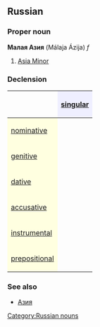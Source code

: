 ==Russian==
[[Category:Russian nouns]]
===Proper noun===
'''Малая Азия''' (Málaja Ázija) ''f''

#[[Asia Minor]]

===Declension===
{| border="1" cellpadding="4" cellspacing="0"
!
! style="background-color: #EFEFFF" align="center"|[[singular]]
|-
! style="background-color: #FFFFE0" align="left"|[[nominative case|nominative]]
| align="center"|{{RUchar|Ма́лая Азия}}
|-
! style="background-color: #FFFFE0" align="left"|[[genitive case|genitive]]
| align="center"|{{RUchar|Ма́лой Азии}}
|-
! style="background-color: #FFFFE0" align="left"|[[dative case|dative]]
| align="center"|{{RUchar|Ма́лой Азии}}
|-
! style="background-color: #FFFFE0" align="left"|[[accusative case|accusative]]
| align="center"|{{RUchar|Ма́лую Азию}}
|-
! style="background-color: #FFFFE0" align="left"|[[instrumental case|instrumental]]
| align="center"|{{RUchar|Ма́лой Азией, Ма́лою Азиею}}
|-
! style="background-color: #FFFFE0" align="left"|[[prepositional case|prepositional]]
| align="center"|{{RUchar|о Ма́лой Азии}}
|}

===See also===
*[[Азия]]